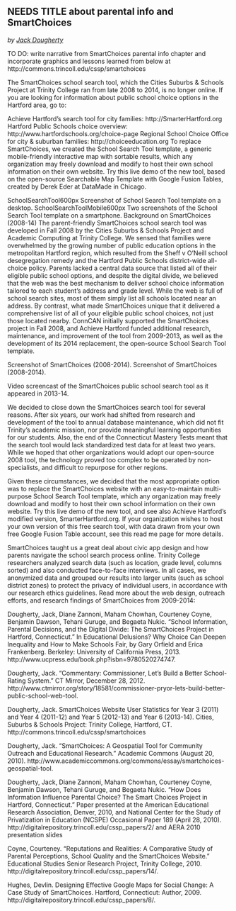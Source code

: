 ## NEEDS TITLE about parental info and SmartChoices {-}
*by [Jack Dougherty](index.html#authors-and-contributors)*

TO DO: write narrative from SmartChoices parental info chapter and incorporate graphics and lessons learned from below at http://commons.trincoll.edu/cssp/smartchoices

The SmartChoices school search tool, which the Cities Suburbs & Schools Project at Trinity College ran from late 2008 to 2014, is no longer online. If you are looking for information about public school choice options in the Hartford area, go to:

Achieve Hartford’s search tool for city families: http://SmarterHartford.org
Hartford Public Schools choice overview: http://www.hartfordschools.org/choice-page
Regional School Choice Office for city & suburban families: http://choiceeducation.org
To replace SmartChoices, we created the School Search Tool template, a generic mobile-friendly interactive map with sortable results, which any organization may freely download and modify to host their own school information on their own website. Try this live demo of the new tool, based on the open-source Searchable Map Template with Google Fusion Tables, created by Derek Eder at DataMade in Chicago.

SchoolSearchTool600px
Screenshot of School Search Tool template on a desktop.
SchoolSearchToolMobile600px
Two screenshots of the School Search Tool template on a smartphone.
Background on SmartChoices (2008-14)
The parent-friendly SmartChoices school search tool was developed in Fall 2008 by the Cities Suburbs & Schools Project and Academic Computing at Trinity College. We sensed that families were overwhelmed by the growing number of public education options in the metropolitan Hartford region, which resulted from the Sheff v O’Neill school desegregation remedy and the Hartford Public Schools district-wide all-choice policy. Parents lacked a central data source that listed all of their eligible public school options, and despite the digital divide, we believed that the web was the best mechanism to deliver school choice information tailored to each student’s address and grade level. While the web is full of school search sites, most of them simply list all schools located near an address. By contrast, what made SmartChoices unique that it delivered a comprehensive list of all of your eligible public school choices, not just those located nearby. ConnCAN initially supported the SmartChoices project in Fall 2008, and Achieve Hartford funded additional research, maintenance, and improvement of the tool from 2009-2013, as well as the development of its 2014 replacement, the open-source School Search Tool template.

Screenshot of SmartChoices (2008-2014).
Screenshot of SmartChoices (2008-2014).


Video screencast of the SmartChoices public school search tool as it appeared in 2013-14.

We decided to close down the SmartChoices search tool for several reasons. After six years, our work had shifted from research and development of the tool to annual database maintenance, which did not fit Trinity’s academic mission, nor provide meaningful learning opportunities for our students. Also, the end of the Connecticut Mastery Tests meant that the search tool would lack standardized test data for at least two years. While we hoped that other organizations would adopt our open-source 2008 tool, the technology proved too complex to be operated by non-specialists, and difficult to repurpose for other regions.

Given these circumstances, we decided that the most appropriate option was to replace the SmartChoices website with an easy-to-maintain multi-purpose School Search Tool template, which any organization may freely download and modify to host their own school information on their own website. Try this live demo of the new tool, and see also Achieve Hartford’s modified version, SmarterHartford.org. If your organization wishes to host your own version of this free search tool, with data drawn from your own free Google Fusion Table account, see this read me page for more details.

SmartChoices taught us a great deal about civic app design and how parents navigate the school search process online. Trinity College researchers analyzed search data (such as location, grade level, columns sorted) and also conducted face-to-face interviews. In all cases, we anonymized data and grouped our results into larger units (such as school district zones) to protect the privacy of individual users, in accordance with our research ethics guidelines. Read more about the web design, outreach efforts, and research findings of SmartChoices from 2009-2014:

Dougherty, Jack, Diane Zannoni, Maham Chowhan, Courteney Coyne, Benjamin Dawson, Tehani Guruge, and Begaeta Nukic. “School Information, Parental Decisions, and the Digital Divide: The SmartChoices Project in Hartford, Connecticut.” In Educational Delusions? Why Choice Can Deepen Inequality and How to Make Schools Fair, by Gary Orfield and Erica Frankenberg. Berkeley: University of California Press, 2013. http://www.ucpress.edu/book.php?isbn=9780520274747.

Dougherty, Jack. “Commentary: Commissioner, Let’s Build a Better School-Rating System.” CT Mirror, December 28, 2012. http://www.ctmirror.org/story/18581/commissioner-pryor-lets-build-better-public-school-web-tool.

Dougherty, Jack. SmartChoices Website User Statistics for Year 3 (2011) and Year 4 (2011-12) and Year 5 (2012-13) and Year 6 (2013-14). Cities, Suburbs & Schools Project: Trinity College, Hartford, CT. http://commons.trincoll.edu/cssp/smartchoices

Dougherty, Jack. “SmartChoices: A Geospatial Tool for Community Outreach and Educational Research.” Academic Commons (August 20, 2010). http://www.academiccommons.org/commons/essay/smartchoices-geospatial-tool.

Dougherty, Jack, Diane Zannoni, Maham Chowhan, Courteney Coyne, Benjamin Dawson, Tehani Guruge, and Begaeta Nukic. “How Does Information Influence Parental Choice? The Smart Choices Project in Hartford, Connecticut.” Paper presented at the American Educational Research Association, Denver, 2010, and National Center for the Study of Privatization in Education (NCSPE) Occasional Paper 189 (April 28, 2010). http://digitalrepository.trincoll.edu/cssp_papers/2/
and AERA 2010 presentation slides

Coyne, Courteney. “Reputations and Realities: A Comparative Study of Parental Perceptions, School Quality and the SmartChoices Website.” Educational Studies Senior Research Project, Trinity College, 2010. http://digitalrepository.trincoll.edu/cssp_papers/14/.

Hughes, Devlin. Designing Effective Google Maps for Social Change: A Case Study of SmartChoices. Hartford, Connecticut: Author, 2009. http://digitalrepository.trincoll.edu/cssp_papers/8/.
